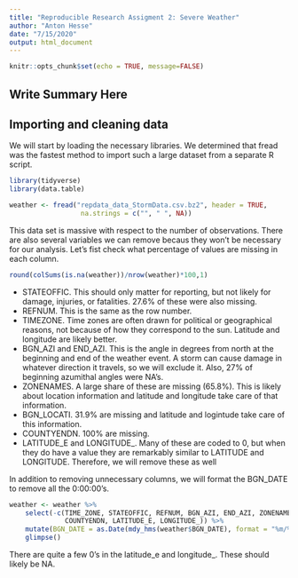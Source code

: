 ```yaml
---
title: "Reproducible Research Assigment 2: Severe Weather"
author: "Anton Hesse"
date: "7/15/2020"
output: html_document
---
```


```r
knitr::opts_chunk$set(echo = TRUE, message=FALSE)
```

## Write Summary Here
    
    

## Importing and cleaning data

We will start by loading the necessary libraries. We determined that fread was the fastest method to import such a large dataset from a separate R script.

``` r
library(tidyverse)
library(data.table)
```

``` r
weather <- fread("repdata_data_StormData.csv.bz2", header = TRUE,
                  na.strings = c("", " ", NA))
```

This data set is massive with respect to the number of observations. There are also several variables we can remove becaus they won't be necessary for our analysis. Let's fist check what percentage of values are missing in each column.

```r
round(colSums(is.na(weather))/nrow(weather)*100,1)
```

* STATEOFFIC. This should only matter for reporting, but not likely for damage, injuries, or fatalities. 27.6% of these were also missing.
* REFNUM. This is the same as the row number.
* TIMEZONE. Time zones are often drawn for political or geographical reasons, not because of how they correspond to the sun. Latitude and longitude are likely better.
* BGN_AZI and END_AZI. This is the angle in degrees from north at the beginning and end of the weather event. A storm can cause damage in whatever direction it travels, so we will exclude it. Also, 27% of beginning azumithal angles were NA's.
* ZONENAMES. A large share of these are missing (65.8%). This is likely about location information and latitude and longitude take care of that information.
* BGN_LOCATI. 31.9% are missing and latitude and logintude take care of this information.
* COUNTYENDN. 100% are missing.
* LATITUDE_E and LONGITUDE_. Many of these are coded to 0, but when they do have a value they are remarkably similar to LATITUDE and LONGITUDE. Therefore, we will remove these as well

In addition to removing unnecessary columns, we will format the BGN_DATE to remove all the 0:00:00's.

``` r
weather <- weather %>% 
    select(-c(TIME_ZONE, STATEOFFIC, REFNUM, BGN_AZI, END_AZI, ZONENAMES,
              COUNTYENDN, LATITUDE_E, LONGITUDE_)) %>% 
    mutate(BGN_DATE = as.Date(mdy_hms(weather$BGN_DATE), format = "%m/%d/%Y")) %>% 
    glimpse()
```

There are quite a few 0's in the latitude_e and longitude_. These should likely be NA.